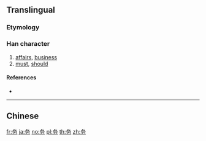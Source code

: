 {{also|務}}
==Translingual==

===Etymology===
{{Han simp|務|f=矛|t=&nbsp;}}

===Han character===
{{Han char|rn=19|rad=力|as=03|sn=5|four=|canj=HEKS|ids=⿱夂力}}

# [[affairs]], [[business]]
# [[must]], [[should]]

====References====
* {{Han ref|kx=0146.161|hdz=10366.040|uh=52A1|ud=21153}}

----

==Chinese==
{{zh-see|務}}

[[fr:务]]
[[ja:务]]
[[no:务]]
[[pl:务]]
[[th:务]]
[[zh:务]]